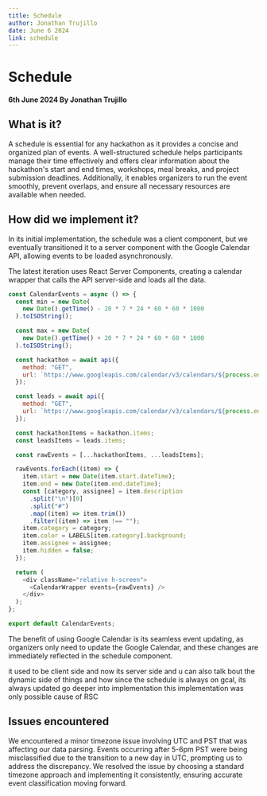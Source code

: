 ```yaml
---
title: Schedule
author: Jonathan Trujillo
date: June 6 2024
link: schedule
---
```


# Schedule

#### 6th June 2024 By Jonathan Trujillo

## What is it?

A schedule is essential for any hackathon as it provides a concise and organized plan of events. A well-structured schedule helps participants manage their time effectively and offers clear information about the hackathon's start and end times, workshops, meal breaks, and project submission deadlines. Additionally, it enables organizers to run the event smoothly, prevent overlaps, and ensure all necessary resources are available when needed.

## How did we implement it?

In its initial implementation, the schedule was a client component, but we eventually transitioned it to a server component with the Google Calendar API, allowing events to be loaded asynchronously.

The latest iteration uses React Server Components, creating a calendar wrapper that calls the API server-side and loads all the data.

```js title="src\components\admin\services\calendar\CalendarWrapper.jsx"
const CalendarEvents = async () => {
  const min = new Date(
    new Date().getTime() - 20 * 7 * 24 * 60 * 60 * 1000
  ).toISOString();

  const max = new Date(
    new Date().getTime() + 20 * 7 * 24 * 60 * 60 * 1000
  ).toISOString();

  const hackathon = await api({
    method: "GET",
    url: `https://www.googleapis.com/calendar/v3/calendars/${process.env.NEXT_PUBLIC_GOOGLE_CALENDAR}/events?key=${process.env.NEXT_PUBLIC_GOOGLE_CALENDAR_API_KEY}&singleEvents=true&orderBy=startTime&timeMin=${min}&timeMax=${max}`,
  });

  const leads = await api({
    method: "GET",
    url: `https://www.googleapis.com/calendar/v3/calendars/${process.env.NEXT_PUBLIC_GOOGLE_CALENDAR_LEADS}/events?key=${process.env.NEXT_PUBLIC_GOOGLE_CALENDAR_API_KEY}&singleEvents=true&orderBy=startTime&timeMin=${min}&timeMax=${max}`,
  });

  const hackathonItems = hackathon.items;
  const leadsItems = leads.items;

  const rawEvents = [...hackathonItems, ...leadsItems];

  rawEvents.forEach((item) => {
    item.start = new Date(item.start.dateTime);
    item.end = new Date(item.end.dateTime);
    const [category, assignee] = item.description
      .split("\n")[0]
      .split("#")
      .map((item) => item.trim())
      .filter((item) => item !== "");
    item.category = category;
    item.color = LABELS[item.category].background;
    item.assignee = assignee;
    item.hidden = false;
  });

  return (
    <div className="relative h-screen">
      <CalendarWrapper events={rawEvents} />
    </div>
  );
};

export default CalendarEvents;
```

The benefit of using Google Calendar is its seamless event updating, as organizers only need to update the Google Calendar, and these changes are immediately reflected in the schedule component.

it used to be client side
and now its server side
and u can also talk bout the dynamic side of things
and how since the schedule is always on gcal, its always updated
go deeper into implementation
this implementation was only possible cause of RSC

## Issues encountered

We encountered a minor timezone issue involving UTC and PST that was affecting our data parsing. Events occurring after 5-6pm PST were being misclassified due to the transition to a new day in UTC, prompting us to address the discrepancy. We resolved the issue by choosing a standard timezone approach and implementing it consistently, ensuring accurate event classification moving forward.
